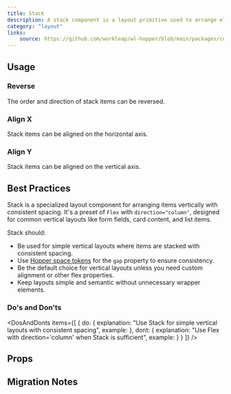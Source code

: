 ```yaml
---
title: Stack
description: A stack component is a layout primitive used to arrange elements vertically.
category: "layout"
links:
    source: https://github.com/workleap/wl-hopper/blob/main/packages/components/src/layout/src/Stack.tsx
---
```


<Example src="layout/docs/stack/preview" isOpen />

## Usage

### Reverse
The order and direction of stack items can be reversed.

<Example src="layout/docs/stack/reverse" />

### Align X
Stack items can be aligned on the horizontal axis.

<Example src="layout/docs/stack/alignX" />

### Align Y
Stack items can be aligned on the vertical axis.

<Example src="layout/docs/stack/alignY" />

## Best Practices

Stack is a specialized layout component for arranging items vertically with consistent spacing. It's a preset of `Flex` with `direction="column"`, designed for common vertical layouts like form fields, card content, and list items.

Stack should:

- Be used for simple vertical layouts where items are stacked with consistent spacing.
- Use [Hopper space tokens](/tokens/semantic/space) for the `gap` property to ensure consistency.
- Be the default choice for vertical layouts unless you need custom alignment or other flex properties.
- Keep layouts simple and semantic without unnecessary wrapper elements.

### Do's and Don'ts

<DosAndDonts
    items={[
        {
            do: {
                explanation: "Use Stack for simple vertical layouts with consistent spacing",
                example: <CodeOnlyExample src="layout/docs/stack/dos-and-donts/simple-do" />
            },
            dont: {
                explanation: "Use Flex with direction='column' when Stack is sufficient",
                example: <CodeOnlyExample src="layout/docs/stack/dos-and-donts/simple-dont" />
            }
        }
    ]}
/>

## Props

<PropTable component="Stack" />

## Migration Notes

<MigrateGuide src="layout/docs/stack/migration-notes" />
